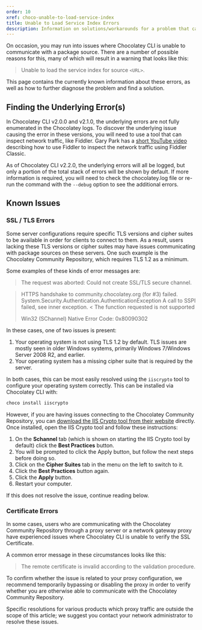 ```yaml
---
order: 10
xref: choco-unable-to-load-service-index
title: Unable to Load Service Index Errors
description: Information on solutions/workarounds for a problem that can have multiple underlying causes
---
```


On occasion, you may run into issues where Chocolatey CLI is unable to communicate with a package source.
There are a number of possible reasons for this, many of which will result in a warning that looks like this:

> Unable to load the service index for source `<URL>`.

This page contains the currently known information about these errors, as well as how to further diagnose the problem and find a solution.

## Finding the Underlying Error(s)

In Chocolatey CLI v2.0.0 and v2.1.0, the underlying errors are not fully enumerated in the Chocolatey logs.
To discover the underlying issue causing the error in these versions, you will need to use a tool that can inspect network traffic, like Fiddler.
Gary Park has a [short YouTube video](https://www.youtube.com/watch?v=z4CwJ-MF7ik) describing how to use Fiddler to inspect the network traffic using Fiddler Classic.

As of Chocolatey CLI v2.2.0, the underlying errors will all be logged, but only a portion of the total stack of errors will be shown by default.
If more information is required, you will need to check the chocolatey.log file or re-run the command with the `--debug` option to see the additional errors.

## Known Issues

### SSL / TLS Errors

Some server configurations require specific TLS versions and cipher suites to be available in order for clients to connect to them.
As a result, users lacking these TLS versions or cipher suites may have issues communicating with package sources on these servers.
One such example is the Chocolatey Community Repository, which requires TLS 1.2 as a minimum.

Some examples of these kinds of error messages are:

> The request was aborted: Could not create SSL/TLS secure channel.

> HTTPS handshake to community.chocolatey.org (for #3) failed. System.Security.Authentication.AuthenticationException A call to SSPI failed, see inner exception.
> < The function requested is not supported
>
> Win32 (SChannel) Native Error Code: 0x80090302

In these cases, one of two issues is present:

1. Your operating system is not using TLS 1.2 by default.
   TLS issues are mostly seen in older Windows systems, primarily Windows 7/Windows Server 2008 R2, and earlier.
1. Your operating system has a missing cipher suite that is required by the server.

In both cases, this can be most easily resolved using the `iiscrypto` tool to configure your operating system correctly.
This can be installed via Chocolatey CLI with:

```powershell
choco install iiscrypto
```

However, if you are having issues connecting to the Chocolatey Community Repository, you can [download the IIS Crypto tool from their website](https://www.nartac.com/Products/IISCrypto/) directly.
Once installed, open the IIS Crypto tool and follow these instructions:

1. On the **Schannel** tab (which is shown on starting the IIS Crypto tool by default) click the **Best Practices** button.
1. You will be prompted to click the Apply button, but follow the next steps before doing so.
1. Click on the **Cipher Suites** tab in the menu on the left to switch to it.
1. Click the **Best Practices** button again.
1. Click the **Apply** button.
1. Restart your computer.

If this does not resolve the issue, continue reading below.

### Certificate Errors

In some cases, users who are communicating with the Chocolatey Community Repository through a proxy server or a network gateway proxy have experienced issues where Chocolatey CLI is unable to verify the SSL Certificate.

A common error message in these circumstances looks like this:

> The remote certificate is invalid according to the validation procedure.

To confirm whether the issue is related to your proxy configuration, we recommend temporarily bypassing or disabling the proxy in order to verify whether you are otherwise able to communicate with the Chocolatey Community Repository.

Specific resolutions for various products which proxy traffic are outside the scope of this article; we suggest you contact your network administrator to resolve these issues.
